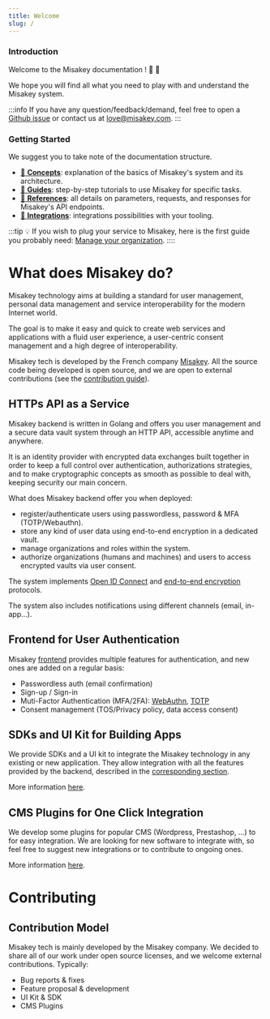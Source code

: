 ```yaml
---
title: Welcome
slug: /
---
```


### Introduction

Welcome to the Misakey documentation ! :tada: :wave:

We hope you will find all what you need to play with and understand the Misakey system.

:::info
If you have any question/feedback/demand, feel free to open a [Github issue](https://github.com/misakey/backend/issues/new) or contact us at [love@misakey.com](mailto:love@misakey.com).
:::

### Getting Started

We suggest you to take note of the documentation structure.

- [:file_folder: **Concepts**](concepts/overview.mdx): explanation of the basics of Misakey's system and its architecture.
- [:file_folder: **Guides**](guides/overview.mdx): step-by-step tutorials to use Misakey for specific tasks.
- [:file_folder: **References**](references/overview.mdx): all details on parameters, requests, and responses for Misakey's API endpoints.
- [:file_folder: **Integrations**](integrations/overview.mdx): integrations possibilities with your tooling.

:::tip
:bulb: If you wish to plug your service to Misakey, here is the first guide you probably need: [Manage your organization](guides/your-org.mdx).
::::

# What does Misakey do?

Misakey technology aims at building a standard for user management, personal data management and service interoperability for the modern Internet world.

The goal is to make it easy and quick to create web services and applications with a fluid user experience, a user-centric consent management and a high degree of interoperability.

Misakey tech is developed by the French company [Misakey](https://about.misakey.com). All the source code being developed is open source, and we are open to external contributions (see the [contribution guide](concepts/overview.mdx#contributing)).

## HTTPs API as a Service

Misakey backend is written in Golang and offers you user management and a secure data vault system through an HTTP API, accessible anytime and anywhere.

It is an identity provider with encrypted data exchanges built together in order to keep a full control over authentication, authorizations strategies, and to make cryptographic concepts as smooth as possible to deal with, keeping security our main concern.

What does Misakey backend offer you when deployed:

- register/authenticate users using passwordless, password & MFA (TOTP/Webauthn).
- store any kind of user data using end-to-end encryption in a dedicated vault.
- manage organizations and roles within the system.
- authorize organizations (humans and machines) and users to access encrypted vaults via user consent.

The system implements [Open ID Connect](https://openid.net/specs/openid-connect-core-1_0.html) and [end-to-end encryption](https://about.misakey.com/cryptography/white-paper.html) protocols.

The system also includes notifications using different channels (email, in-app...).

## Frontend for User Authentication

Misakey [frontend](https://app.misakey.com) provides multiple features for authentication, and new ones are added on a regular basis:
- Passwordless auth (email confirmation)
- Sign-up / Sign-in
- Muti-Factor Authentication (MFA/2FA): [WebAuthn](https://webauthn.io/), [TOTP](https://tools.ietf.org/html/rfc6238)
- Consent management (TOS/Privacy policy, data access consent)

## SDKs and UI Kit for Building Apps

We provide SDKs and a UI kit to integrate the Misakey technology in any existing or new application. They allow integration with all the features provided by the backend, described in the [corresponding section](concepts/overview.mdx#https-api-as-a-service).

More information [here](/integrations/sdk-integrations.mdx).

## CMS Plugins for One Click Integration

We develop some plugins for popular CMS (Wordpress, Prestashop, ...) to for easy integration.
We are looking for new software to integrate with, so feel free to suggest new integrations or to contribute to ongoing ones.

More information [here](/integrations/cms-integrations.mdx).

# Contributing

## Contribution Model

Misakey tech is mainly developed by the Misakey company. We decided to share all of our work under open source licenses, and we welcome external contributions. Typically:
- Bug reports & fixes
- Feature proposal & development
- UI Kit & SDK
- CMS Plugins
